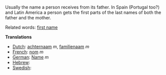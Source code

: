 Usually the name a person receives from its father. In Spain (Portugal too?) and Latin America a person gets the first parts of the last names of both the father and the mother.

Related words: [[first name]]

'''Translations'''
*[[Dutch]]: [[achternaam]] ''m'', [[familienaam]] ''m''
*[[French]]: [[nom]] ''m''
*[[German]]: [[Name]] ''m''
*[[Hebrew]]: [[]]
*[[Swedish]]: [[]]